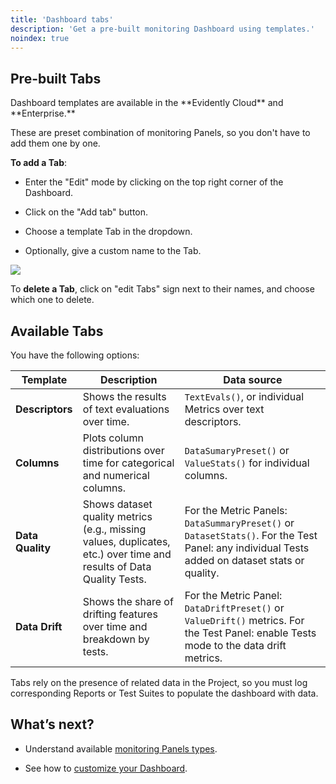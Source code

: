 ```yaml
---
title: 'Dashboard tabs'
description: 'Get a pre-built monitoring Dashboard using templates.'
noindex: true
---
```


## Pre-built Tabs

<Check>
  Dashboard templates are available in the **Evidently Cloud** and **Enterprise.**
</Check>

These are preset combination of monitoring Panels, so you don't have to add them one by one.

**To add a Tab**:

* Enter the "Edit" mode by clicking on the top right corner of the Dashboard.

* Click on the "Add tab" button.

* Choose a template Tab in the dropdown.

* Optionally, give a custom name to the Tab.

![](/images/dashboard/add_dashboard_tab.gif)

To **delete a Tab**, click on "edit Tabs" sign next to their names, and choose which one to delete.

## Available Tabs

You have the following options:

| Template         | Description                                                                                                         | Data source                                                                                                                                   |
| ---------------- | ------------------------------------------------------------------------------------------------------------------- | --------------------------------------------------------------------------------------------------------------------------------------------- |
| **Descriptors**  | Shows the results of text evaluations over time.                                                                    | `TextEvals()`, or individual Metrics over text descriptors.                                                                                   |
| **Columns**      | Plots column distributions over time for categorical and numerical columns.                                         | `DataSumaryPreset()` or `ValueStats()` for individual columns.                                                                                |
| **Data Quality** | Shows dataset quality metrics (e.g., missing values, duplicates, etc.) over time and results of Data Quality Tests. | For the Metric Panels: `DataSummaryPreset()` or `DatasetStats()`. For the Test Panel: any individual Tests added on dataset stats or quality. |
| **Data Drift**   | Shows the share of drifting features over time and breakdown by tests.                                              | For the Metric Panel: `DataDriftPreset()` or `ValueDrift()` metrics. For the Test Panel: enable Tests mode to the data drift metrics.         |

Tabs rely on the presence of related data in the Project, so you must log corresponding Reports or Test Suites to populate the dashboard with data.

## What’s next?

* Understand available [monitoring Panels types](/docs/platform/dashboard_panel_types.md).

* See how to [customize your Dashboard](/docs/platform/dashboard_add_panels.md).